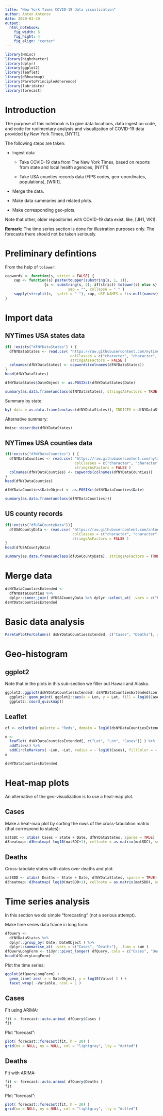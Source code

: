 ```yaml
---
title: "New York Times COVID-19 data visualization"
author: Anton Antonov
date: 2020-03-30
output: 
  html_notebook:
    fig_width: 6
    fig_hight: 4
    fig_align: "center"
---
```


```r
library(Hmisc)
library(highcharter)
library(dplyr)
library(ggplot2)
library(leaflet)
library(d3heatmap)
library(ParetoPrincipleAdherence)
library(lubridate)
library(forecast)
```

# Introduction

The purpose of this notebook is to give data locations, data ingestion code, and code for rudimentary analysis and visualization of COVID-19 data provided by New York Times, [NYT1]. 

The following steps are taken:

- Ingest data

  - Take COVID-19 data from The New York Times, based on reports from state and local health agencies, [NYT1].

  - Take USA counties records data (FIPS codes, geo-coordinates, populations), [WRI1].

- Merge the data.

- Make data summaries and related plots.

- Make corresponding geo-plots.

Note that other, older repositories with COVID-19 data exist, like, [JH1, VK1].

**Remark:** The time series section is done for illustration purposes only. The forecasts there should not be taken seriously.

# Preliminary defintions

From the help of `tolower`:

```r
capwords <- function(s, strict = FALSE) {
    cap <- function(s) paste(toupper(substring(s, 1, 1)),
                  {s <- substring(s, 2); if(strict) tolower(s) else s},
                             sep = "", collapse = " " )
    sapply(strsplit(s,  split = " "), cap, USE.NAMES = !is.null(names(s)))
}
```

# Import data

## NYTimes USA states data

```r
if( !exists("dfNYDataStates") ) {
  dfNYDataStates <- read.csv( "https://raw.githubusercontent.com/nytimes/covid-19-data/master/us-states.csv", 
                              colClasses = c("character", "character", "character", "integer", "integer"), 
                              stringsAsFactors = FALSE )
  colnames(dfNYDataStates) <- capwords(colnames(dfNYDataStates))
}
head(dfNYDataStates)
```

```r
dfNYDataStates$DateObject <- as.POSIXct(dfNYDataStates$Date)
```

```r
summary(as.data.frame(unclass(dfNYDataStates), stringsAsFactors = TRUE))
```

Summary by state:

```r
by( data = as.data.frame(unclass(dfNYDataStates)), INDICES = dfNYDataStates$State, FUN = summary )
```

Alternative summary:

```r
Hmisc::describe(dfNYDataStates)
```


## NYTimes USA counties data

```r
if(!exists("dfNYDataCounties") ) {
  dfNYDataCounties <- read.csv( "https://raw.githubusercontent.com/nytimes/covid-19-data/master/us-counties.csv", 
                                colClasses = c("character", "character", "character", "character", "integer", "integer"),
                                stringsAsFactors = FALSE )
  colnames(dfNYDataCounties) <- capwords(colnames(dfNYDataCounties))
}
head(dfNYDataCounties)
```

```r
dfNYDataCounties$DateObject <- as.POSIXct(dfNYDataCounties$Date)
```

```r
summary(as.data.frame(unclass(dfNYDataCounties)))
```

## US county records

```r
if(!exists("dfUSACountyData")){
  dfUSACountyData <- read.csv( "https://raw.githubusercontent.com/antononcube/SystemModeling/master/Data/dfUSACountyRecords.csv", 
                               colClasses = c("character", "character", "character", "character", "integer", "numeric", "numeric"),
                               stringsAsFactors = FALSE )
}
head(dfUSACountyData)
```

```r
summary(as.data.frame(unclass(dfUSACountyData), stringsAsFactors = TRUE))
```

# Merge data

```r
dsNYDataCountiesExtended <- 
  dfNYDataCounties %>% 
  dplyr::inner_join( dfUSACountyData %>% dplyr::select_at( .vars = c("FIPS", "Lat", "Lon", "Population") ), by = c( "Fips" = "FIPS" ) )
dsNYDataCountiesExtended
```


# Basic data analysis

```r
ParetoPlotForColumns( dsNYDataCountiesExtended, c("Cases", "Deaths"), scales = "free" )
```

# Geo-histogram

## ggplot2

Note that in the plots in this sub-section we filter out Hawaii and Alaska.

```r
ggplot2::ggplot(dsNYDataCountiesExtended[ dsNYDataCountiesExtended$Lon > -130, c("Lat", "Lon", "Cases")]) +
  ggplot2::geom_point( ggplot2::aes(x = Lon, y = Lat, fill = log10(Cases)), alpha = 0.01, size = 0.5, color = "blue" ) + 
  ggplot2::coord_quickmap()
```

## Leaflet

```r
cf <- colorBin( palette = "Reds", domain = log10(dsNYDataCountiesExtended$Cases), bins = 10 )
```

```r
m <- 
  leaflet( dsNYDataCountiesExtended[, c("Lat", "Lon", "Cases")] ) %>%
  addTiles() %>% 
  addCircleMarkers( ~Lon, ~Lat, radius = ~ log10(Cases), fillColor = ~ cf(log10(Cases)), color = ~ cf(log10(Cases)), fillOpacity = 0.8, stroke = FALSE, popup = ~Cases )
m
```

```r
dsNYDataCountiesExtended
```

# Heat-map plots

An alternative of the geo-visualization is to use a heat-map plot.


## Cases

Make a heat-map plot by sorting the rows of the cross-tabulation matrix (that correspond to states):

```r
matSDC <- xtabs( Cases ~ State + Date, dfNYDataStates, sparse = TRUE)
d3heatmap::d3heatmap( log10(matSDC+1), cellnote = as.matrix(matSDC), scale = "none", dendrogram = "row", colors = "Blues") #, theme = "dark")
```


## Deaths

Cross-tabulate states with dates over deaths and plot:


```r
matSDD <- xtabs( Deaths ~ State + Date, dfNYDataStates, sparse = TRUE)
d3heatmap::d3heatmap( log10(matSDD+1), cellnote = as.matrix(matSDD), scale = "none", dendrogram = "row", colors = "Blues") #, theme = "dark")
```

# Time series analysis

In this section we do simple "forecasting" (not a serious attempt).

Make time series data frame in long form:

```r
dfQuery <- 
  dfNYDataStates %>% 
  dplyr::group_by( Date, DateObject ) %>% 
  dplyr::summarise_at( .vars = c("Cases", "Deaths"), .funs = sum )
dfQueryLongForm <- tidyr::pivot_longer( dfQuery, cols = c("Cases", "Deaths"), names_to = "Variable", values_to = "Value")
head(dfQueryLongForm)
```

Plot the time series:

```r
ggplot(dfQueryLongForm) +
  geom_line( aes( x = DateObject, y = log10(Value) ) ) +
  facet_wrap( ~Variable, ncol = 1 )
```

## Cases

Fit using ARIMA:

```r
fit <- forecast::auto.arima( dfQuery$Cases )
fit
```

Plot "forecast":

```r
plot( forecast::forecast(fit, h = 20) )
grid(nx = NULL, ny = NULL, col = "lightgray", lty = "dotted")
```

## Deaths

Fit with ARIMA:

```r
fit <- forecast::auto.arima( dfQuery$Deaths )
fit
```

Plot "forecast":

```r
plot( forecast::forecast(fit, h = 20) )
grid(nx = NULL, ny = NULL, col = "lightgray", lty = "dotted")
```